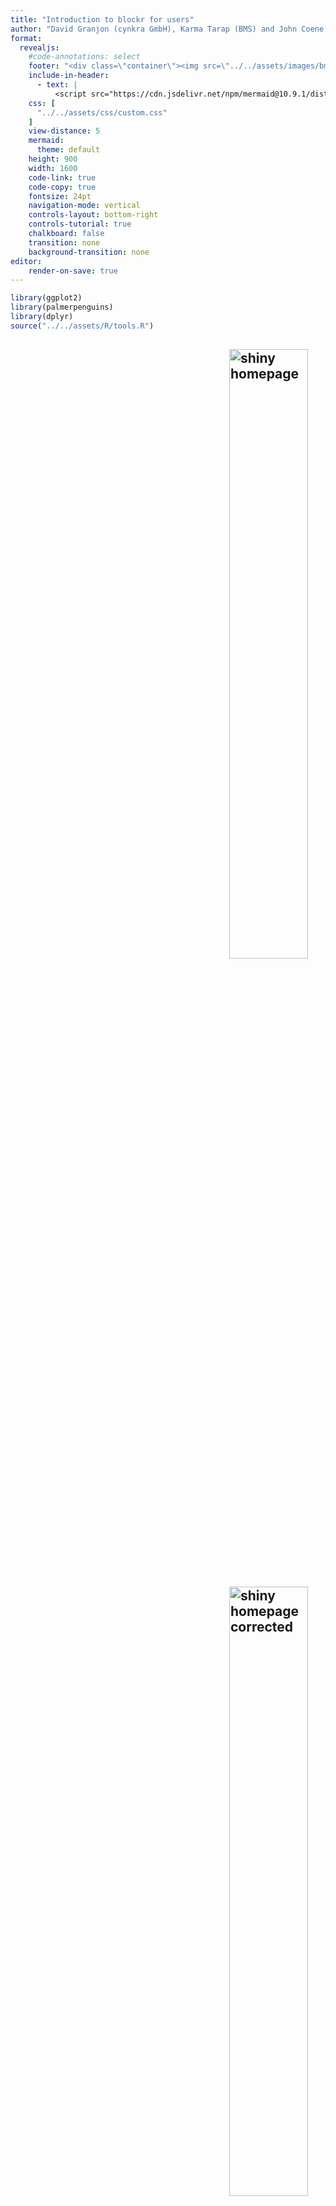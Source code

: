 ```yaml
---
title: "Introduction to blockr for users"
author: "David Granjon (cynkra GmbH), Karma Tarap (BMS) and John Coene (The Y Company)"
format: 
  revealjs:
    #code-annotations: select
    footer: "<div class=\"container\"><img src=\"../../assets/images/bms.svg\"/> <img src=\"../../assets/images/cynkra.svg\" width=\"15%\"/><img src=\"../../assets/images/y-company.png\" width=\"15%\"/></div>"
    include-in-header:
      - text: |
          <script src="https://cdn.jsdelivr.net/npm/mermaid@10.9.1/dist/mermaid.min.js"></script>
    css: [
      "../../assets/css/custom.css"
    ]
    view-distance: 5
    mermaid:
      theme: default
    height: 900
    width: 1600
    code-link: true
    code-copy: true
    fontsize: 24pt
    navigation-mode: vertical
    controls-layout: bottom-right
    controls-tutorial: true
    chalkboard: false
    transition: none
    background-transition: none
editor:
    render-on-save: true
---
```


```r
library(ggplot2)
library(palmerpenguins)
library(dplyr)
source("../../assets/R/tools.R")
```

## ![shiny homepage](../../assets/images/easy-browser.png){.center width=50% style="margin-left: 350px;"}

## ![shiny homepage corrected](../../assets/images/notsoeasy-browser.png){.center width=50% style="margin-left: 350px;"}

## Developing enterprise-grade dashboards isn't easy {background-image="../../assets/images/undraw_lost_re_xqjt.svg" background-size="40%" style="font-size: 1.5em"}

<!-- 
- Do you know how to prepare a meal without the right recipe?
- Do you have the right ingredients?
-->

## Commercial solutions {background-size="40%" style="font-size: 1.5em"}
::: {layout-ncol=2}
![](../../assets/images/tableau.svg)

![](../../assets/images/power-bi.svg)
:::

- License cost 💲💲💲.
- Not R specific.


## 💡 Introducing {blockr} {style="font-size: 1.5em"}

. . .

> "Shiny's WordPress" (John Coene, 2024)

. . .

::::{.columns}

:::{.column}
![](../../assets/images/undraw_empty_cart_co35.svg){width=75%}
:::

:::{.column}

:::{.incremental}
- __Supermarket__ for data analysis with R.
- __No-Code__ dashboard builder ...
- ... __Extendable__ by developers.
- __Collaborative__ tool.
- __Reproducible__ code.
:::

:::

::::


# blockr 101 {data-stack-name="blockr 101" background-image="../../assets/images/undraw_cooking_p7m1.svg" background-size="40%" style="margin-top: -350px; font-size: 1.5em"}

## Problem: palmer penguins plot {style="font-size: 1.5em"}

. . . 

What penguin species has the largest flippers?

<!-- Histogram showing `flipper length` as function of `body mass` by `species` only for `female` penguins.

-->

. . .

```r
#| echo: false
#| fig-align: center
#| out-width: 50%
penguins |>
  filter(sex == "female") |>
  ggplot(
    aes(
      x = body_mass_g, 
      y = flipper_length_mm
    )
  ) +
  geom_point(
    aes(
      color = species, 
      shape = species
    ), 
    size = 2
  )
```

. . .

- How can I produce this plot?


## The stack: a data analysis recipe {style="font-size: 1.5em"}

::::{.columns}

:::{.column}
```mermaid
%%| mermaid-format: svg
flowchart TD
  subgraph stack1[Stack]
    direction TB
    subgraph input_block[Block 1]
      input(Data: dataset, browser, ...)
    end
    subgraph transform_block[Block 2]
      transform(Transform block: filter, select ...)
    end
    subgraph output_block[Block 3]
      output(Result/transform: plot, filter, ...)
    end
    input_block --> |data| transform_block --> |data| output_block
  end
```
:::

:::{.column}
Collection of instructions, __blocks__, from __data import__ to __wrangling/visualization__.
:::

::::

## Zoom on blocks: processing units {style="font-size: 1.5em"}

- Blocks categories: __import__ (data), __transform__ data, __visualize__, ...
- Provided by developers (or us).

. . .

![[Designed by upklyak / Freepik](https://fr.freepik.com/vecteurs-libre/bande-transporteuse-bouteilles-lait-bras-robotiques_9668766.htm#fromView=keyword&page=1&position=15&uuid=f6eefbdf-ed34-4642-a174-c12ea709a666:~:text=Image%20de%20upklyak%20sur%20Freepik)](../../assets/images/factory.jpg)

## Example: transform blocks {style="font-size: 1.5em"}

::::{.columns}

:::{.column width="50%"}
```mermaid
flowchart TD
  blk_data_in(Input data)
  blk_data_out[Output]
  subgraph blk_block[Transform block]
    blk_field1(Field 1)
    blk_field2(Field 2)
    blk_field1 --> |interactivity| blk_expr
    blk_field2 --> |interactivity| blk_expr
    blk_expr(Expression)
    blk_res(result)
    blk_expr --> |evaluate| blk_res
  end
  blk_data_in --> blk_block --> blk_data_out
```
:::

:::{.column width="50%"}
A __transform__ block:

- Takes input data.
- Exposes __interactive__ input to transform the data (select column, filter rows, ...).
- Returns the transformed data.
:::
::::

## 🧪 Exercise 1

::::{.columns}

:::{.column}
```r
create_link_iframe("https://rinpharma2024.rinterface.com/#exercise-1")
```
:::

:::{.column}
Instructions:

- Click on the `+` button (top right corner).
- Add a `palmer_penguins` block. You may search in the list.
- Add a new `filter_block`, selecting `sex` as __column__ and `female` as __value__. Click on `run`.
- Add a new `ggplot_block`. Select `x` and `y` wizely.
- Add a new `geompoint_block`. You may change `shape` and `color`.
- You can remove and re-add blocks as you like ...
- Export the stack code and try to run it.
:::

::::

## How much code would it take with Shiny? {style="font-size: 1.5em"}

. . .

::: {style="font-size: 40%;" id="code-with-shiny"}
```r
library(shiny)
library(bslib)
library(ggplot2)
library(palmerpenguins)

shinyApp(
  ui = page_fluid(
    layout_sidebar(
      sidebar = sidebar(
        radioButtons("sex", "Sex", unique(penguins$sex), "female"),
        selectInput(
          "xvar", 
          "X var", 
          colnames(dplyr::select(penguins, where(is.numeric))),
          "body_mass_g"
        ),
        selectInput(
          "yvar",
          "Y var",
          colnames(dplyr::select(penguins, where(is.numeric))),
          "flipper_length_mm"
        ),
        selectInput(
          "color",
          "Color and shape",
          colnames(dplyr::select(penguins, where(is.factor))),
          "species"
        )
      ),
      plotOutput("plot")
    )
  ),
  server = function(input, output, session) {
    output$plot <- renderPlot({
      penguins |>
        filter(sex == !!input$sex) |>
        ggplot(aes(x = !!input$xvar, y = !!input$yvar)) +
        geom_point(aes(color = !!input$color, shape = !!input$color), size = 2)
    })
  }
)
```
:::

Changing the data, you also need to change the entire hardcoded server logic!

## It's much easier with blockr {style="font-size: 1.5em"}

. . .

```r
library(blockr)
new_stack( # <1>
  data_block = new_dataset_block("penguins", "palmerpenguins"), # <2>
  filter_block = new_filter_block("sex", "female"), #<2>
  plot_block = new_ggplot_block("body_mass_g", "flipper_length_mm"), # <3>
  layer_block = new_geompoint_block("species", "species") # <4>
)
serve_stack(stack) # <5>
```

1. Create the stack.
2. Import data.
3. Create the plot.
4. Add it a layer.
5. Serve a Shiny app.

## 🧪 Exercise 2: with pharma data

::::{.columns}

:::{.column}
```r
create_link_iframe("https://rinpharma2024.rinterface.com/#exercise-2")
```
:::

:::{.column}
Instructions: distribution of age in demo dataset

1. Add a `customdata_block` with `demo` as __selected__ dataset.
2. Add a `ggplot_block` with `x` as __func__ and `AGE` as __default_columns__.
3. Add a `geomhistogram_block` (you can leave default settings).
4. Add a `labs_block` with `title = "Distribution of Age"`, `x = "Age (Years)`, `y = "Count"` as settings.
5. Add a `theme_block`.
6. Add a `scalefillbrewer_block`.
:::

::::

## Connecting stacks: towards a dinner party {background-image="../../assets/images/undraw_special_event.svg" background-size="40%" style="font-size: 1.5em"}


## The workspace {style="font-size: 1.5em"}

::::{.columns}

:::{.column width=60%}
```mermaid
flowchart TD
  subgraph LR workspace[Workspace]
    subgraph stack1[Stack]
      direction LR
      subgraph input_block[Block 1]
        input(Data: dataset, browser, ...)
      end
      subgraph transform_block[Block 2]
        transform(Transform block: filter, select ...)
      end
      subgraph output_block[Block 3]
        output(Result/transform: plot, filter, ...)
      end
      input_block --> |data| transform_block --> |data| output_block
    end
    subgraph stack2[Stack 2]
      stack1_data[Stack 1 data] --> |data| transform2[Transform]
    end
    stack1 --> |data| stack2
    subgraph stackn[Stack n]
      stacki_data[Stack i data] --> |data| transformn[Transform] --> |data| Visualize
    end
    stack2 ---> |... data| stackn
  end
```
:::

:::{.column width=40%}
Collection of __recipes__ (stacks) to build a __dashboard__.

:::

::::


## 🧪 Exercise 3: share data between stacks

::::{.columns}

:::{.column width="60%"}
```r
create_link_iframe("https://rinpharma2024.rinterface.com/#exercise-3")
```
:::

:::{.column width="40%"}
Instructions:

- Click on `Add stack`.
- From the new stack: click on `+` to add a new `result_block`.
- Add a new `filter_block` to stack 1, with `sex` as __column__ and `female` as __value__.
- Notice how the __result__ of the second stack changes.
- Add a new `ggplot_block`.
- Add a new `geom_point block`.
:::

::::

## How do I create a workspace? {style="font-size: 1.5em"}

```r
library(blockr)
# Creates an empty workspace
set_workspace( # <1>
  stack_1 = new_stack(), # <2>
  stack_2 = new_stack()
)
serve_workspace(clear = FALSE) # <3>
```

1. Initialise.
2. Optional: add stacks.
3. Serve Shiny app.

## 🧪 Exercise 4: joining data

::::{.columns style="font-size: 0.75em"}

:::{.column width="60%"}
```r
create_link_iframe("https://rinpharma2024.rinterface.com/#exercise-4")
```
:::

:::{.column width="40%"}
1. Click on `Add stack`, then add it a `customdata_block` with `lab` data.


2. Click on `Add stack`.
    
    a. Add a `customdata_block` with `demo` data. 
    b. Add a `join_block` with `Stack = "lab_data"`, `type = "inner"`, `by = c("STUDYID", "USUBJID")`
:::

::::


## 🧪 Exercise 5: Hemoglobin by Visit plot


::::{.columns style="font-size: 0.75em"}

:::{.column}
```r
create_link_iframe("https://rinpharma2024.rinterface.com/#exercise-5")
```
:::

:::{.column}
1. Consider the previous 2 stacks (lab data merged with demo data).
2. Click on `Add stack`, then add a `result_block`, targeting the `hb_data` stack:

    a. Add a `ggplot_block` with `x = "VISIT"` and `y = "Mean"` as aesthetics.
    b. Add a `geompoint_block` with `func = c("color", "shape")` and `default_columns = c("ACTARM", "ACTARM")`.
    c. Add a `geomerrorbar_block` with `ymin = ymin`, `ymax = ymax` and `color = ACTARM`.
    d. Add a `geomline_block` with `group = ACTARM` and `color = ACTARM`.
    e. Add a `labs_block` with `title = "Mean and SD of Hemoglobin by Visit"`, `x = "Visit Label"` and `y = "Hemoglobin (g/dL)"`.
    f. Add a `theme_block`, selecting whatever theme you like.
    g. TBC...
:::
::::

## How far can I go with blockr? {background-image="../../assets/images/undraw_add_post_re_174w.svg" background-size="90%" style="margin-left: 500px; margin-top: 700px; font-size: 1.5em"}
